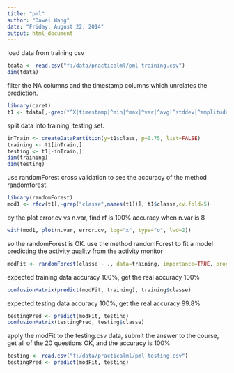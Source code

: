 ```yaml
---
title: "pml"
author: "Dawei Wang"
date: "Friday, August 22, 2014"
output: html_document
---
```


load data from training csv

```r
tdata <- read.csv("f:/data/practicalml/pml-training.csv")
dim(tdata)
```

filter the NA columns and the timestamp columns which unrelates the prediction.

```r
library(caret)
t1 <- tdata[,-grep("^X|timestamp|^min|^max|^var|^avg|^stddev|^amplitude|^kurtosis|^skewness|^new_window", names(tdata))]
```

split data into training, testing set.

```r
inTrain <- createDataPartition(y=t1$class, p=0.75, list=FALSE)
training <- t1[inTrain,]
testing <- t1[-inTrain,]
dim(training)
dim(testing)
```

use randomForest cross validation to see the accuracy of the method randomforest.

```r
library(randomForest)
mod1 <- rfcv(t1[,-grep("classe",names(t1))], t1$classe,cv.fold=5)
```

by the plot error.cv vs n.var, find rf is 100% accuracy when n.var is 8

```r
with(mod1, plot(n.var, error.cv, log="x", type="o", lwd=2))
```

so the randomForest is OK.
use the method randomForest to fit a model predicting the activity quality from the activity monitor

```r
modFit <- randomForest(classe ~ ., data=training, importance=TRUE, proximity = TRUE)
```

expected training data accuracy 100%, get the real accuracy 100%

```r
confusionMatrix(predict(modFit, training), training$classe)
```

expected testing data accuracy 100%, get the real accuracy 99.8%

```r
testingPred <- predict(modFit, testing)
confusionMatrix(testingPred, testing$classe)
```

apply the modFit to the testing.csv data, submit the answer to the course, get all of the 20 questions OK, and the accuracy is 100%

```r
testing <- read.csv("f:/data/practicalml/pml-testing.csv")
testingPred <- predict(modFit, testing)
```